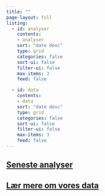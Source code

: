 ```yaml
---
title: ""
page-layout: full
listing:
  - id: analyser
    contents: 
    - analyser
    sort: "date desc"
    type: grid
    categories: false
    sort-ui: false
    filter-ui: false
    max-items: 3
    feed: false

  - id: data
    contents:
    - data
    sort: "date desc"
    type: grid
    categories: false
    sort-ui: false
    filter-ui: false
    max-items: 3
    feed: false
---
```



::: {.listing-block}
# [Seneste analyser](analyser.qmd)

:::{#analyser .center}
:::
:::

::: {.listing-block}
# [Lær mere om vores data](data.qmd)

:::{#data}
:::
:::